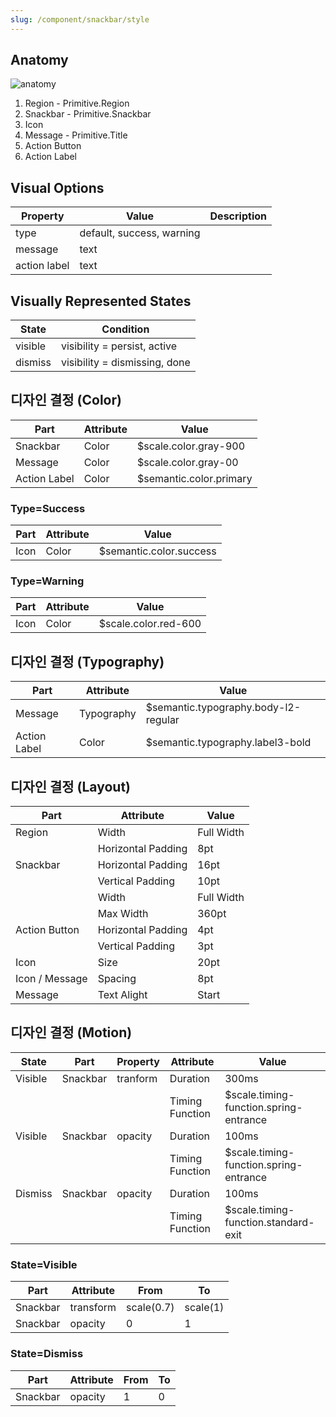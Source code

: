 ```yaml
---
slug: /component/snackbar/style
---
```


## Anatomy

<Anatomy>![anatomy](./images/anatomy.png)</Anatomy>

1. Region - Primitive.Region
2. Snackbar - Primitive.Snackbar
3. Icon
4. Message - Primitive.Title
5. Action Button
6. Action Label

## Visual Options

| Property     | Value                     | Description |
| ------------ | ------------------------- | ----------- |
| type         | default, success, warning |             |
| message      | text                      |             |
| action label | text                      |             |

## Visually Represented States

| State   | Condition                     |
| ------- | ----------------------------- |
| visible | visibility = persist, active  |
| dismiss | visibility = dismissing, done |

## 디자인 결정 (Color)

| Part         | Attribute | Value                   |
| ------------ | --------- | ----------------------- |
| Snackbar     | Color     | $scale.color.gray-900   |
| Message      | Color     | $scale.color.gray-00    |
| Action Label | Color     | $semantic.color.primary |

### Type=Success

| Part | Attribute | Value                   |
| ---- | --------- | ----------------------- |
| Icon | Color     | $semantic.color.success |

### Type=Warning

| Part | Attribute | Value                |
| ---- | --------- | -------------------- |
| Icon | Color     | $scale.color.red-600 |

## 디자인 결정 (Typography)

| Part         | Attribute  | Value                                |
| ------------ | ---------- | ------------------------------------ |
| Message      | Typography | $semantic.typography.body-l2-regular |
| Action Label | Color      | $semantic.typography.label3-bold     |

## 디자인 결정 (Layout)

| Part           | Attribute          | Value      |
| -------------- | ------------------ | ---------- |
| Region         | Width              | Full Width |
|                | Horizontal Padding | 8pt        |
| Snackbar       | Horizontal Padding | 16pt       |
|                | Vertical Padding   | 10pt       |
|                | Width              | Full Width |
|                | Max Width          | 360pt      |
| Action Button  | Horizontal Padding | 4pt        |
|                | Vertical Padding   | 3pt        |
| Icon           | Size               | 20pt       |
| Icon / Message | Spacing            | 8pt        |
| Message        | Text Alight        | Start      |

## 디자인 결정 (Motion)

| State   | Part     | Property | Attribute       | Value                                  |
| ------- | -------- | -------- | --------------- | -------------------------------------- |
| Visible | Snackbar | tranform | Duration        | 300ms                                  |
|         |          |          | Timing Function | $scale.timing-function.spring-entrance |
| Visible | Snackbar | opacity  | Duration        | 100ms                                  |
|         |          |          | Timing Function | $scale.timing-function.spring-entrance |
| Dismiss | Snackbar | opacity  | Duration        | 100ms                                  |
|         |          |          | Timing Function | $scale.timing-function.standard-exit   |

### State=Visible

| Part     | Attribute | From       | To       |
| -------- | --------- | ---------- | -------- |
| Snackbar | transform | scale(0.7) | scale(1) |
| Snackbar | opacity   | 0          | 1        |

### State=Dismiss

| Part     | Attribute | From | To  |
| -------- | --------- | ---- | --- |
| Snackbar | opacity   | 1    | 0   |

